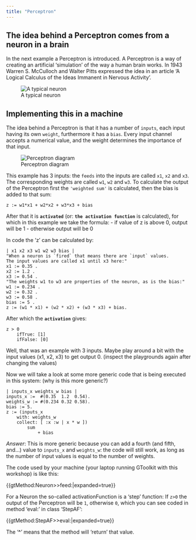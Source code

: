 ```yaml
---
title: "Perceptron"
---
```


## The idea behind a Perceptron comes from a neuron in a brain

In the next example a Perceptron is introduced. A Perceptron is a way of creating an artificial 'simulation' of the way a human brain works. In 1943 Warren S. McCulloch and Walter Pitts expressed the idea in an article 'A Logical Calculus of the Ideas Immanent in Nervous Activity'.

![A typical neuron](attach/TypicalNeuron.png)

## Implementing this in a machine

The idea behind a Perceptron is that it has a number of `inputs`, each input having its own `weight`, furthermore it has a `bias`. Every input channel accepts a numerical value, and the weight determines the importance of that input.

![Perceptron diagram](attach/Perceptron01.png)

This example has 3 inputs: the `feeds` into the inputs are called `x1`, `x2` and `x3`. The corresponding weights are called `w1`, `w2` and `w3`.  To calculate the output of the Perceptron first the `'weighted sum'` is calculated, then the bias is added to that sum:

`z := w1*x1 + w2*x2 + w3*x3 + bias`

After that it is **`activated`** (or: **`the activation function`** is calculated), for which in this example we take the formula:
- if value of z is above 0, output will be 1
- otherwise output will be 0

In code the 'z' can be calculated by:

```pharo
| x1 x2 x3 w1 w2 w3 bias |
"When a neuron is `fired` that means there are `input` values. 
The input values are called x1 until x3 here:"
x1 := 0.35 .
x2 := 1.2 .
x3 := 0.54 .
"The weights w1 to w3 are properties of the neuron, as is the bias:"
w1 := 0.234 .
w2 := 0.32 .
w3 := 0.58 .
bias := 5 .
z := (w1 * x1) + (w2 * x2) + (w3 * x3) + bias.
```

After which the **`activation`** gives:

```pharo
z > 0 
    ifTrue: [1]
    ifFalse: [0]
```

Well, that was an example with 3 inputs. Maybe play around a bit with the input values (x1, x2, x3) to get output 0. (inspect the playgrounds again after changing the values)

Now we will take a look at some more generic code that is being executed in this system:
(why is this more generic?)

```pharo
| inputs_x weights_w bias |
inputs_x :=  #(0.35  1.2  0.54).
weights_w := #(0.234 0.32 0.58).
bias := 5.
z := (inputs_x 
    with: weights_w 
    collect: [ :x :w | x * w ]) 
        sum 
            + bias
```

*Answer*: This is more generic because you can add a fourth (and fifth, and...) value to `inputs_x` and `weights_w`: the code will still work, as long as the number of input values is equal to the number of weights.

The code used by your machine (your laptop running GToolkit with this workshop) is like this:

{{gtMethod:Neuron>>feed:|expanded=true}}

For a Neuron the so-called activationFunction is a 'step' function: If `z>0` the output of the Perceptron will be `1`, otherwise `0`, which you can see coded in method 'eval:' in class 'StepAF':

{{gtMethod:StepAF>>eval:|expanded=true}}

The '**^**' means that the method will 'return' that value.

